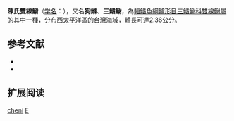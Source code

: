 {{Speciesbox
| name = 陳氏雙線䲁
| status = NE
| status_system = IUCN3.1
| image = 
| genus = Enneapterygius
| species = cheni
| authority = Wang, Shao & Shen, 1996
| synonyms = *''Enneapterygius niger''<br /><small>Fricke, 1994</small>
}}

'''陳氏雙線䲁'''（[[学名|学名]]：{{lang|la|'''''Enneapterygius cheni'''''}}），又名'''狗鰷'''、'''三鰭鳚'''，為[[輻鰭魚綱|輻鰭魚綱]][[鱸形目|鱸形目]][[三鰭䲁科|三鰭䲁科]][[雙線䲁屬|雙線䲁屬]]的其中一[[種|種]]，分布西[[太平洋|太平洋]]區的[[台灣|台灣]]海域，體長可達2.36公分。

== 参考文献 ==
*{{FishBase_species|genus=Enneapterygius|species=cheni|year=2012|month=3}}
* {{TaiBNET| zh=陳氏雙線鳚 | id=382671 | binomial=Enneapterygius cheni | authority=Wang, Shao & Shen, 1996 | var= | accessdate=2013-01-24}}

== 扩展阅读 ==
{{refbegin}}
{{wikispecies-inline|Enneapterygius cheni|陳氏雙線䲁}}
{{refend}}
{{Taxonbar|from=Q2929449}}

[[Category:雙線䲁屬|cheni]]
[[Category:1996年描述的鱼类|E]]


{{鱸形目小作品}}